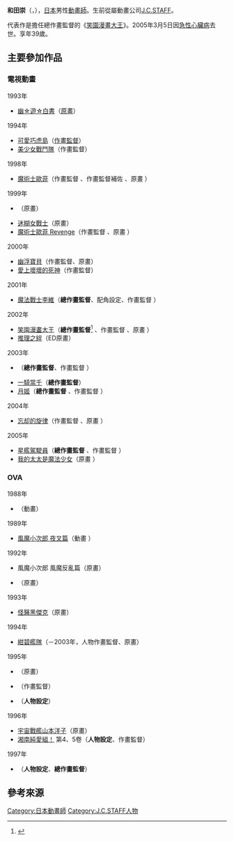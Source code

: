 {{multiple issues|
{{Notability Unreferenced|time=2016-07-25T07:30:24+00:00}}
{{Primarysources|time=2016-07-25T07:30:24+00:00}}
}}
{{noteTA|G1=Anime}}
{{japanese|japanese=和田 崇|kana=わだ たかし|romaji=Wada Takashi}}
'''和田崇'''（{{lang-ja|和田 崇}}，{{bd|1966年||2005年|3月5日}}），[[日本|日本]]男性[[動畫師|動畫師]]。生前從屬動畫公司[[J.C.STAFF|J.C.STAFF]]。

代表作是擔任總作畫監督的《[[笑園漫畫大王|笑園漫畫大王]]》。2005年3月5日因[[心脏病|急性心臟病]]去世。享年39歲。

== 主要參加作品 ==
=== 電視動畫 ===
; 1993年
* [[幽遊白書|幽☆遊☆白書]]（[[原畫|原畫]]）
; 1994年
* [[可愛巧虎島|可愛巧虎島]]（[[作畫監督|作畫監督]]）
* [[美少女戰鬥隊|美少女戰鬥隊]]（作畫監督）
; 1998年
* [[魔術士歐菲|魔術士歐菲]]（作畫監督<!--第3、7、14、17、21話-->、作畫監督補佐<!--第4話-->、原畫<!--第1、3、7、14、23、24話-->）
; 1999年
* {{link-ja|快感指令|快感・フレーズ}}（原畫）
* [[迷糊女戰士|迷糊女戰士]]（原畫）
* [[魔術士歐菲|魔術士歐菲 Revenge]]（作畫監督<!--第5、10話-->、原畫<!--第2、15、20、23話-->）
; 2000年
* [[Da!Da!Da!|幽浮寶貝]]（作畫監督、原畫）
* [[闇之末裔|愛上壞壞的死神]]（作畫監督）
; 2001年
* [[魔法戰士李維|魔法戰士李維]]（'''總作畫監督'''、配角設定、作畫監督<!--第1、24話-->）
; 2002年
* [[笑園漫畫大王|笑園漫畫大王]]（'''總作畫監督'''<ref>{{cite web|url=https://anime.eiga.com/program/100074/|title=笑園漫畫大王：作品情報|publisher=Anime Hack|accessdate=2020-09-01|language=ja|archive-date=2020-10-28|archive-url=https://web.archive.org/web/20201028004319/https://anime.eiga.com/program/100074/|dead-url=no}}</ref><!--第4－13、15－26話-->、作畫監督<!--第1、3話-->、原畫<!--第4、10話-->）
* [[推理之絆|推理之絆]]（ED原畫）
; 2003年
* {{link-ja|高機動幻想 ～嶄新之行軍歌～|ガンパレード・マーチ 〜新たなる行軍歌〜}}（'''總作畫監督'''、作畫監督<!--第1、12話-->）
* [[一騎當千|一騎當千]]（'''總作畫監督'''）
* [[月姬|月姬]]（'''總作畫監督'''<!--第4、6、8、10－12話-->、作畫監督<!--第11話-->）
; 2004年
* [[忘却的旋律|忘却的旋律]]（作畫監督<!--第1、2、11、23話-->、原畫<!--第1話-->）
; 2005年
* [[星艦駕駛員|星艦駕駛員]]（'''總作畫監督'''<!--第1－8話-->、作畫監督<!--第1、3話-->）
* [[我的太太是魔法少女|我的太太是魔法少女]]（原畫<!--第1話-->）

=== OVA ===
; 1988年
* {{link-ja|最終教師|最終教師|恐怖的生化人 最終教師}}（動畫）
; 1989年
* [[風魔小次郎|風魔小次郎 夜叉篇]]（動畫<!--第1、4、6話-->）
; 1992年
* 風魔小次郎 風魔反亂篇（原畫）
* {{link-ja|帥氣女朋友|ハンサムな彼女}}（原畫）
; 1993年
* [[怪醫黑傑克_(動畫)#OVA|怪醫黑傑克]]（原畫）
; 1994年
* [[紺碧艦隊|紺碧艦隊]]（－2003年，人物作畫監督、原畫）
; 1995年
* {{lang|ja|{{link-ja|ウダウダやってるヒマはねェ！|ウダウダやってるヒマはねェ!}}}}（原畫）
* {{lang|ja|ウダウダやってるヒマはねェ！2}}（作畫監督）
* {{link-ja|彌涅耳瓦的劍士|ミネルバの剣士}}（'''人物設定'''）
; 1996年
* [[宇宙戰艦山本洋子|宇宙戰艦山本洋子]]（原畫）
* [[湘南純愛組！|湘南純愛組！]] 第4、5卷（'''人物設定'''、作畫監督）
; 1997年
* {{link-ja|SPRITE (漫畫)|SPRITE (漫画)|真奈美&奈美 SPRITE}}（'''人物設定'''、'''總作畫監督'''）

== 參考來源 ==
{{reflist}}

{{DEFAULTSORT:Wada Takashi}}
[[Category:日本動畫師|Category:日本動畫師]]
[[Category:J.C.STAFF人物|Category:J.C.STAFF人物]]